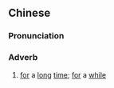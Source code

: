 {{also|多时}}
==Chinese==
{{zh-forms|s=多时}}

===Pronunciation===
{{zh-pron
|m=duōshí
|cat=adv
}}

===Adverb===
{{zh-adv}}

# {{lb|zh|literary}} [[for]] a [[long]] [[time]]; [[for]] a [[while]]